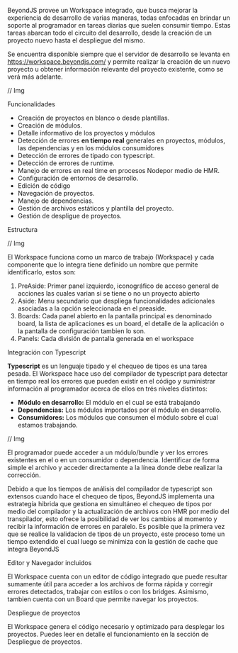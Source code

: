 
<Title>Workspace</Title>

BeyondJS provee un Workspace integrado, que busca mejorar la experiencia de desarrollo de varias maneras, todas enfocadas en brindar un soporte al programador en tareas diarias que suelen consumir tiempo. Estas tareas abarcan todo el circuito del desarrollo, desde la creación de un proyecto nuevo hasta el despliegue del mismo.

Se encuentra disponible siempre que el servidor de desarrollo se levanta en <ELink to="https://workspace.beyondjs.com/">https://workspace.beyondjs.com/</ELink> y permite realizar la creación de un nuevo proyecto u obtener información relevante del proyecto existente, como se verá más adelante.

// Img

<Subtitle>Funcionalidades</Subtitle>

-   Creación de proyectos en blanco o desde plantillas.
-   Creación de módulos.
-   Detalle informativo de los proyectos y módulos
-   Detección de errores **en tiempo real** generales en proyectos, módulos, las dependencias y en los módulos consumidores
-   Detección de errores de tipado con typescript.
-   Detección de errores de runtime.
-   Manejo de errores en real time en procesos Nodepor medio de HMR.
-   Configuración de entornos de desarrollo.
-   Edición de código
-   Navegación de proyectos.
-   Manejo de dependencias.
-   Gestión de archivos estáticos y plantilla del proyecto.
-   Gestión de despligue de proyectos.

<Subtitle>Estructura</Subtitle>

// Img

El Workspace funciona como un marco de trabajo (Workspace) y cada componente que lo integra tiene definido un nombre que permite identificarlo, estos son:

1.  PreAside: Primer panel izquierdo, iconográfico de acceso general de acciones las cuales varian si se tiene o no un proyecto abierto
2.  Aside: Menu secundario que despliega funcionalidades adicionales asociadas a la opción seleccionada en el preaside.
3.  Boards: Cada panel abierto en la pantalla principal es denominado board, la lista de aplicaciones es un board, el detalle de la aplicación o la pantalla de configuración tambien lo son.
4.  Panels: Cada división de pantalla generada en el workspace

<Subtitle>Integración con Typescript</Subtitle>

**Typescript** es un lenguaje tipado y el chequeo de tipos es una tarea pesada. El Workspace hace uso del compilador de typescript para detectar en tiempo real los errores que pueden existir en el código y suministrar información al programador acerca de ellos en trés niveles distintos:

-   **Módulo en desarrollo:** El módulo en el cual se está trabajando
-   **Dependencias:** Los módulos importados por el módulo en desarrollo.
-   **Consumidores:** Los módulos que consumen el módulo sobre el cual estamos trabajando.

// Img

El programador puede acceder a un módulo/bundle y ver los errores existentes en el o en un consumidor o dependencia. Identificar de forma simple el archivo y acceder directamente a la línea donde debe realizar la corrección.

Debido a que los tiempos de análisis del compilador de typescript son extensos cuando hace el chequeo de tipos, BeyondJS implementa una estrategía hibrida que gestiona en simultáneo el chequeo de tipos por medio del compilador y la actualización de archivos con HMR por medio del transpilador, esto ofrece la posibilidad de ver los cambios al momento y recibir la información de errores en paralelo. Es posible que la primera vez que se realice la validacion de tipos de un proyecto, este proceso tome un tiempo extendido el cual luego se minimiza con la gestión de cache que integra BeyondJS

<Subtitle>Editor y Navegador incluidos</Subtitle>

El Workspace cuenta con un editor de código integrado que puede resultar sumamente útil para acceder a los archivos de forma rápida y corregir errores detectados, trabajar con estilos o con los bridges. Asimismo, tambien cuenta con un Board que permite navegar los proyectos.

<Subtitle>Despliegue de proyectos</Subtitle>

El Workspace genera el código necesario y optimizado para desplegar los proyectos. Puedes leer en detalle el funcionamiento en la sección de <Link href="/docs/deployment">Despliegue de proyectos.</Link>
